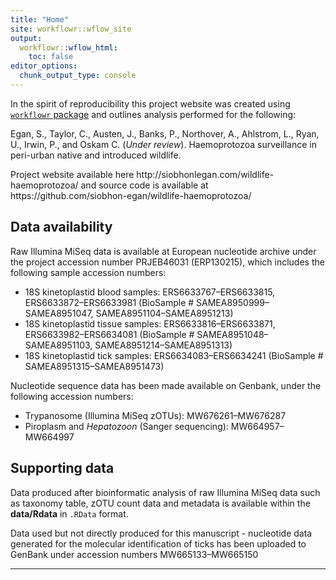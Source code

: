 ```yaml
---
title: "Home"
site: workflowr::wflow_site
output:
  workflowr::wflow_html:
    toc: false
editor_options:
  chunk_output_type: console
---
```


In the spirit of reproducibility this project website was created using [`workflowr` package](https://jdblischak.github.io/workflowr) and outlines analysis performed for the following:

Egan, S., Taylor, C., Austen, J., Banks, P., Northover, A., Ahlstrom, L., Ryan, U., Irwin, P., and Oskam C. (*Under review*). Haemoprotozoa surveillance in peri-urban native and introduced wildlife.

Project website available here http://siobhonlegan.com/wildlife-haemoprotozoa/ and source code is available at https://github.com/siobhon-egan/wildlife-haemoprotozoa/

## Data availability

Raw Illumina MiSeq data is available at European nucleotide archive under the project accession number PRJEB46031 (ERP130215), which includes the following sample accession numbers:

- 18S kinetoplastid blood samples: ERS6633767--ERS6633815, ERS6633872--ERS6633981 (BioSample # SAMEA8950999--SAMEA8951047, SAMEA8951104--SAMEA8951213)
- 18S kinetoplastid tissue samples: ERS6633816--ERS6633871, ERS6633982--ERS6634081 (BioSample # SAMEA8951048--SAMEA8951103, SAMEA8951214--SAMEA8951313)
- 18S kinetoplastid tick samples: ERS6634083--ERS6634241 (BioSample # SAMEA8951315--SAMEA8951473)

Nucleotide sequence data has been made available on Genbank, under the following accession numbers:

- Trypanosome (Illumina MiSeq zOTUs): MW676261--MW676287
- Piroplasm and *Hepatozoon* (Sanger sequencing): MW664957--MW664997


## Supporting data

Data produced after bioinformatic analysis of raw Illumina MiSeq data such as taxonomy table, zOTU count data and metadata is available within the **data/Rdata** in `.RData` format.

Data used but not directly produced for this manuscript - nucleotide data generated for the molecular identification of ticks has been uploaded to GenBank under accession numbers MW665133--MW665150


---

<!-- Worlflowr commands

To build/view webiste locally
`wflow_build()` and `wflow_view()`

Status of workflow
`wflow_status()`

Publish website pages
`wflow_publish(c("analysis/index.Rmd", "analysis/first-analysis.Rmd"), "Add my first analysis")`

Push website to github
`wflow_git_push()`  -->
